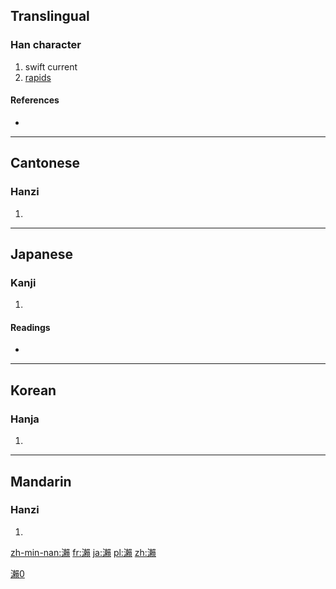 {{also|濑|瀬}}
==Translingual==

[[Category:CJKV characters simplified differently in Japan and China|瀨0]]

===Han character===
{{Han char|rn=85|rad=水|as=16|sn=19|four=3118<sub>6</sub>|canj=水木中金 (EDLC)}}

# swift current
# [[rapids]]

====References====
* {{Han ref|kx=0660.200|dkj=18672|dj=1070.130|hdz=31782.050|uh=7028|ud=28712|bh=C375|bd=50037}}

----

==Cantonese==

===Hanzi===
{{yue-hanzi|jyut=|y=laai6|sim=濑}}

# {{defn|lang=yue|sort=水16}}

----

==Japanese==

===Kanji===
{{ja-kanji|grade=|rs=水16}}

# {{defn|lang=ja|sort=水16}}

====Readings====
* {{ja-readings|on=[[らい]] (rai)|kun=[[せ]] (se)}}

----

==Korean==

===Hanja===
{{ko-hanja|hangeul=[[뢰]]>[[뇌]]|eumhun=|rv=roe>noe|mr=roe>noe|y=loy>noy}}

# {{defn|lang=ko|sort=水16}}

----

==Mandarin==

===Hanzi===
{{cmn-hanzi|sim=濑|pin=[[lài]] ([[lai4]]), [[mǐ]] ([[mi3]])|wg=lai<sup>4</sup>, mi<sup>3</sup>}}

# {{defn|lang=cmn|sort=水16}}

[[zh-min-nan:瀨]]
[[fr:瀨]]
[[ja:瀨]]
[[pl:瀨]]
[[zh:瀨]]
